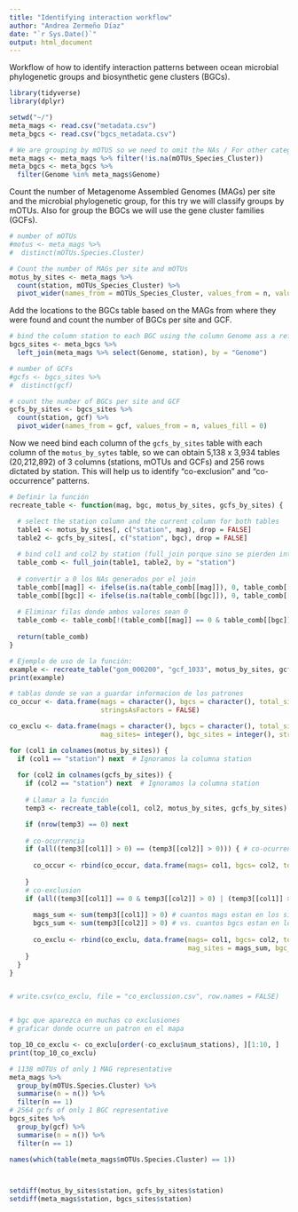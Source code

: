 ```yaml
---
title: "Identifying interaction workflow"
author: "Andrea Zermeño Díaz"
date: "`r Sys.Date()`"
output: html_document
---
```


Workflow of how to identify interaction patterns between ocean microbial phylogenetic groups and biosynthetic gene clusters (BGCs).

```r
library(tidyverse)
library(dplyr)
```

```r
setwd("~/")
meta_mags <- read.csv("metadata.csv")
meta_bgcs <- read.csv("bgcs_metadata.csv")

# We are grouping by mOTUS so we need to omit the NAs / For other categories skip this 
meta_mags <- meta_mags %>% filter(!is.na(mOTUs_Species_Cluster))
meta_bgcs <- meta_bgcs %>%
  filter(Genome %in% meta_mags$Genome)
```

Count the number of Metagenome Assembled Genomes (MAGs) per site and the microbial phylogenetic group, for this try we will classify groups by mOTUs. Also for group the BGCs we will use the gene cluster families (GCFs).

```r
# number of mOTUs
#motus <- meta_mags %>% 
#  distinct(mOTUs.Species.Cluster)

# Count the number of MAGs per site and mOTUs
motus_by_sites <- meta_mags %>%
  count(station, mOTUs_Species_Cluster) %>%
  pivot_wider(names_from = mOTUs_Species_Cluster, values_from = n, values_fill = 0)
```

Add the locations to the BGCs table based on the MAGs from where they were found and count the number of BGCs per site and GCF.

```r
# bind the column station to each BGC using the column Genome ass a reference to match it 
bgcs_sites <- meta_bgcs %>%
  left_join(meta_mags %>% select(Genome, station), by = "Genome")

# number of GCFs 
#gcfs <- bgcs_sites %>% 
#  distinct(gcf)

# count the number of BGCs per site and GCF
gcfs_by_sites <- bgcs_sites %>%
  count(station, gcf) %>%
  pivot_wider(names_from = gcf, values_from = n, values_fill = 0) 
```

Now we need bind each column of the `gcfs_by_sites` table with each column of the `motus_by_sytes` table, so we can obtain 5,138 x 3,934 tables (20,212,892)  of 3 columns (stations, mOTUs and GCFs) and 256 rows dictated by station. This will help us to identify "co-exclusion" and "co-occurrence" patterns.

```r
# Definir la función
recreate_table <- function(mag, bgc, motus_by_sites, gcfs_by_sites) {

  # select the station column and the current column for both tables
  table1 <- motus_by_sites[, c("station", mag), drop = FALSE]
  table2 <- gcfs_by_sites[, c("station", bgc), drop = FALSE]
  
  # bind col1 and col2 by station (full_join porque sino se pierden interacciones)
  table_comb <- full_join(table1, table2, by = "station")
  
  # convertir a 0 los NAs generados por el join
  table_comb[[mag]] <- ifelse(is.na(table_comb[[mag]]), 0, table_comb[[mag]])
  table_comb[[bgc]] <- ifelse(is.na(table_comb[[bgc]]), 0, table_comb[[bgc]])
  
  # Eliminar filas donde ambos valores sean 0
  table_comb <- table_comb[!(table_comb[[mag]] == 0 & table_comb[[bgc]] == 0), ]
  
  return(table_comb)
}

# Ejemplo de uso de la función:
example <- recreate_table("gom_000200", "gcf_1033", motus_by_sites, gcfs_by_sites)
print(example)

```

```r
# tablas donde se van a guardar informacion de los patrones
co_occur <- data.frame(mags = character(), bgcs = character(), total_sites = integer(), 
                       stringsAsFactors = FALSE)

co_exclu <- data.frame(mags = character(), bgcs = character(), total_sites = integer(), 
                       mag_sites= integer(), bgc_sites = integer(), stringsAsFactors = FALSE)

for (col1 in colnames(motus_by_sites)) {
  if (col1 == "station") next  # Ignoramos la columna station
  
  for (col2 in colnames(gcfs_by_sites)) {
    if (col2 == "station") next  # Ignoramos la columna station
    
    # Llamar a la función
    temp3 <- recreate_table(col1, col2, motus_by_sites, gcfs_by_sites)

    if (nrow(temp3) == 0) next 
    
    # co-ocurrencia
    if (all((temp3[[col1]] > 0) == (temp3[[col2]] > 0))) { # co-ocurrencia
      
      co_occur <- rbind(co_occur, data.frame(mags= col1, bgcs= col2, total_sites= nrow(temp3)))
      
    }
    # co-exclusion
    if (all((temp3[[col1]] == 0 & temp3[[col2]] > 0) | (temp3[[col1]] > 0 & temp3[[col2]] == 0))) { 
      
      mags_sum <- sum(temp3[[col1]] > 0) # cuantos mags estan en los sitios
      bgcs_sum <- sum(temp3[[col2]] > 0) # vs. cuantos bgcs estan en los sitios
      
      co_exclu <- rbind(co_exclu, data.frame(mags= col1, bgcs= col2, total_sites= nrow(temp3), 
                                             mag_sites = mags_sum, bgc_sites = bgcs_sum ))
    }
  }
}


# write.csv(co_exclu, file = "co_exclussion.csv", row.names = FALSE)


# bgc que aparezca en muchas co exclusiones 
# graficar donde ocurre un patron en el mapa 
```


```r
top_10_co_exclu <- co_exclu[order(-co_exclu$num_stations), ][1:10, ]
print(top_10_co_exclu)
```









```r
# 1138 mOTUs of only 1 MAG representative 
meta_mags %>%
  group_by(mOTUs.Species.Cluster) %>%                     
  summarise(n = n()) %>%                 
  filter(n == 1)  
# 2564 gcfs of only 1 BGC representative 
bgcs_sites %>%
  group_by(gcf) %>%                     
  summarise(n = n()) %>%                 
  filter(n == 1)  

names(which(table(meta_mags$mOTUs.Species.Cluster) == 1))



setdiff(motus_by_sites$station, gcfs_by_sites$station)
setdiff(meta_mags$station, bgcs_sites$station)
```




